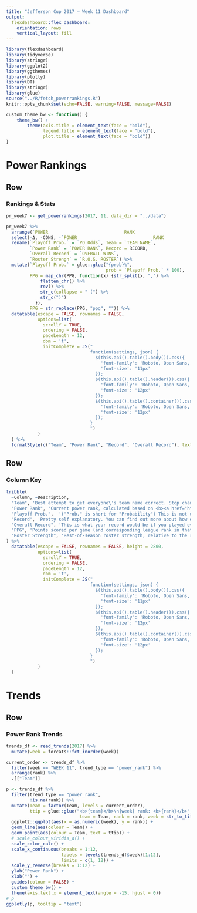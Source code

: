 ```yaml
---
title: "Jefferson Cup 2017 — Week 11 Dashboard"
output: 
  flexdashboard::flex_dashboard:
    orientation: rows
    vertical_layout: fill
---
```


```r
library(flexdashboard)
library(tidyverse)
library(stringr)
library(ggplot2)
library(ggthemes)
library(plotly)
library(DT)
library(stringr)
library(glue)
source("../R/fetch_powerrankings.R")
knitr::opts_chunk$set(echo=FALSE, warning=FALSE, message=FALSE)

custom_theme_bw <- function() {
    theme_bw() +
        theme(axis.title = element_text(face = "bold"),
              legend.title = element_text(face = "bold"),
              plot.title = element_text(face = "bold"))
}
```

Power Rankings
=====================================  

Row 
-----------------------------------------------------------------------

### **Rankings & Stats**

```r
pr_week7 <- get_powerrankings(2017, 11, data_dir = "../data")
```

```r
pr_week7 %>% 
  arrange(`POWER                             RANK                           SCORE`) %>% 
  select(-Δ, -CONS, -`POWER                             RANK                           SCORE`) %>% 
  rename(`Playoff Prob.` = `PO Odds`, Team = `TEAM NAME`, 
         `Power Rank` = `POWER RANK`, Record = RECORD, 
         `Overall Record` = `OVERALL WINS`, 
         `Roster Strengh` = `R.O.S. ROSTER`) %>% 
  mutate(`Playoff Prob.` = glue::glue("{prob}%", 
                                      prob = `Playoff Prob.` * 100),
         PPG = map_chr(PPG, function(x) {str_split(x, ",") %>% 
             flatten_chr() %>% 
             rev() %>% 
             str_c(collapse = " (") %>% 
             str_c(")")
           }),
         PPG = str_replace(PPG, "ppg", "")) %>% 
  datatable(escape = FALSE, rownames = FALSE,
            options=list(
              scrollY = TRUE,
              ordering = FALSE,
              pageLength = 12,
              dom = 't',
              initComplete = JS("
                                function(settings, json) {
                                  $(this.api().table().body()).css({
                                    'font-family': 'Roboto, Open Sans, sans-serif',
                                    'font-size': '11px'
                                  });
                                  $(this.api().table().header()).css({
                                    'font-family': 'Roboto, Open Sans, sans-serif',
                                    'font-size': '12px'
                                  });
                                  $(this.api().table().container()).css({
                                    'font-family': 'Roboto, Open Sans, sans-serif',
                                    'font-size': '12px'
                                  });
                                }
                                ")
            )
  ) %>% 
  formatStyle(c("Team", "Power Rank", "Record", "Overall Record"), textAlign = "center")
```

Row 
-----------------------------------------------------------------------

### Column Key

```r
tribble(
  ~Column, ~Description,
  "Team", 'Best attempt to get everyone\'s team name correct. Stop changing your team names, assholes.',
  "Power Rank", 'Current power rank, calculated based on <b><a href="https://www.reddit.com/r/fantasyfootball/comments/6y08cr/gators_2017_ff_power_ranking_spreadsheet_for_use/" target="_blank">this spreadsheet</a></b> I found on reddit.',
  "Playoff Prob.",  '("Prob." is short for "Probability") This is not used in any kind of determination of Power Rankings, but is copied from <a href="https://www.fantasypros.com/" target="_blank">FantasyPros</a> and displayed for shits and giggles. From the author: "*I currently use FPros for this, but am not super happy with it. They incorporate roster strength into it, which I don\'t want. FPros also does not take league setup like divisions and wildcards into account. I want just a straight up probability without anything subjective. if someone knows of a service that offers that, please let me know! But for now, I\'ll continue to use what I\'ve got.',
  "Record", 'Pretty self explanatory. You can find out more about how everything gets weighted at the link above.',
  "Overall Record", 'This is what your record would be if you played every team every week (basically, how your score stacks up against everyone else).',
  "PPG", 'Points scored per game (and corresponding league rank in that category).',
  "Roster Strength", 'Rest-of-season roster strength, relative to the rest of the league. This is also copied from FantasyPros.'
) %>% 
  datatable(escape = FALSE, rownames = FALSE, height = 2800,
            options=list(
              scrollY = TRUE,
              ordering = FALSE,
              pageLength = 12,
              dom = 't',
              initComplete = JS("
                                function(settings, json) {
                                  $(this.api().table().body()).css({
                                    'font-family': 'Roboto, Open Sans, sans-serif',
                                    'font-size': '11px'
                                  });
                                  $(this.api().table().header()).css({
                                    'font-family': 'Roboto, Open Sans, sans-serif',
                                    'font-size': '12px'
                                  });
                                  $(this.api().table().container()).css({
                                    'font-family': 'Roboto, Open Sans, sans-serif',
                                    'font-size': '12px'
                                  });
                                }
                                ")
            )
  )
```


Trends
=====================================  

Row
-----------------------------------------------------------------------

### **Power Rank Trends**

```r
trends_df <- read_trends(2017) %>% 
  mutate(week = forcats::fct_inorder(week))

current_order <- trends_df %>% 
  filter(week == "WEEK 11", trend_type == "power_rank") %>% 
  arrange(rank) %>% 
  .[["Team"]]
```

```r
p <- trends_df %>% 
  filter(trend_type == "power_rank",
         !is.na(rank)) %>% 
  mutate(Team = factor(Team, levels = current_order),
         ttip = glue::glue("<b>{team}</b>\n{week} rank: <b>{rank}</b>",
                            team = Team, rank = rank, week = str_to_title(week))) %>% 
  ggplot2::ggplot(aes(x = as.numeric(week), y = rank)) +
  geom_line(aes(colour = Team)) +
  geom_point(aes(colour = Team, text = ttip)) +
  # scale_colour_viridis_d() +
  scale_color_calc() +
  scale_x_continuous(breaks = 1:12,
                     labels = levels(trends_df$week)[1:12],
                     limits = c(1, 12)) +
  scale_y_reverse(breaks = 1:12) +
  ylab("Power Rank") +
  xlab("") +
  guides(colour = FALSE) +
  custom_theme_bw() +
  theme(axis.text.x = element_text(angle = -15, hjust = 0))
# p
ggplotly(p, tooltip = "text")
```


